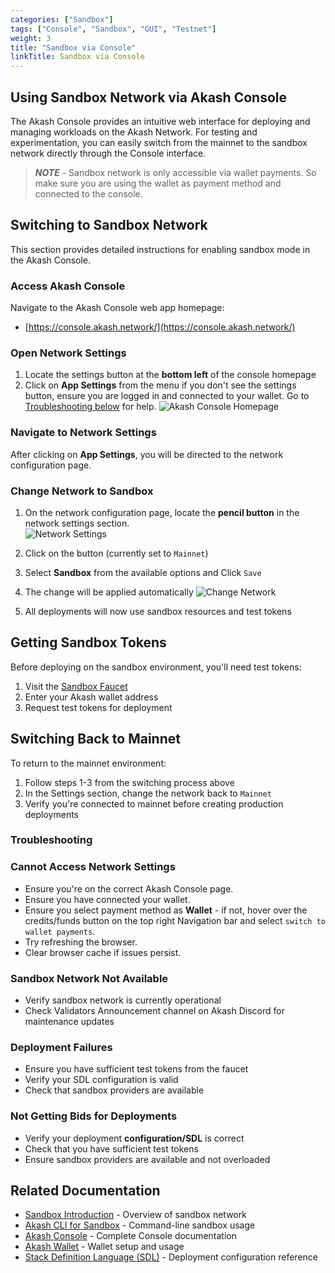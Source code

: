 ---
categories: ["Sandbox"]
tags: ["Console", "Sandbox", "GUI", "Testnet"]
weight: 3
title: "Sandbox via Console"
linkTitle: Sandbox via Console
---

## Using Sandbox Network via Akash Console

The Akash Console provides an intuitive web interface for deploying and managing workloads on the Akash Network. For testing and experimentation, you can easily switch from the mainnet to the sandbox network directly through the Console interface.

> _**NOTE**_ - Sandbox network is only accessible via wallet payments. So make sure you are using the wallet as payment method and connected to the console.

## Switching to Sandbox Network

This section provides detailed instructions for enabling sandbox mode in the Akash Console.

### Access Akash Console

Navigate to the Akash Console web app homepage:

- [https://console.akash.network/](https://console.akash.network/)

### Open Network Settings

1. Locate the settings button at the **bottom left** of the console homepage
2. Click on **App Settings** from the menu
if you don't see the settings button, ensure you are logged in and connected to your wallet. Go to [Troubleshooting below](#troubleshooting) for help.
   ![Akash Console Homepage](https://miro.medium.com/v2/1*FZvpGJGaF_-mEW4vLQt62Q.png)
### Navigate to Network Settings

After clicking on **App Settings**, you will be directed to the network configuration page.

### Change Network to Sandbox

1. On the network configuration page, locate the **pencil button** in the network settings section.  
   ![Network Settings](https://miro.medium.com/v2/1*G-NbSAf6n72Xw44wQDwtqg.png)
2. Click on the button (currently set to `Mainnet`)
3. Select **Sandbox** from the available options and Click `Save`
4. The change will be applied automatically
   ![Change Network](https://miro.medium.com/v2/1*k7sCogrqpSIjz3blklUdTw.png)

5. All deployments will now use sandbox resources and test tokens

## Getting Sandbox Tokens

Before deploying on the sandbox environment, you'll need test tokens:

1. Visit the [Sandbox Faucet](https://faucet.sandbox-01.aksh.pw/)
2. Enter your Akash wallet address
3. Request test tokens for deployment


## Switching Back to Mainnet

To return to the mainnet environment:

1. Follow steps 1-3 from the switching process above
2. In the Settings section, change the network back to `Mainnet`
3. Verify you're connected to mainnet before creating production deployments

### Troubleshooting

### Cannot Access Network Settings

- Ensure you're on the correct Akash Console page.
- Ensure you have connected your wallet.
- Ensure you select payment method as **Wallet** - if not, hover over the credits/funds button on the top right Navigation bar and select `switch to wallet payments`.
- Try refreshing the browser.
- Clear browser cache if issues persist.


### Sandbox Network Not Available

- Verify sandbox network is currently operational
- Check Validators Announcement channel on Akash Discord for maintenance updates

### Deployment Failures

- Ensure you have sufficient test tokens from the faucet
- Verify your SDL configuration is valid
- Check that sandbox providers are available

### Not Getting Bids for Deployments

- Verify your deployment **configuration/SDL** is correct
- Check that you have sufficient test tokens
- Ensure sandbox providers are available and not overloaded

## Related Documentation

- [Sandbox Introduction](/docs/deployments/sandbox/introduction/) - Overview of sandbox network
- [Akash CLI for Sandbox](/docs/deployments/sandbox/installation/) - Command-line sandbox usage
- [Akash Console](/docs/deployments/akash-console/) - Complete Console documentation
- [Akash Wallet](/docs/getting-started/token-and-wallets/) - Wallet setup and usage
- [Stack Definition Language (SDL)](/docs/getting-started/stack-definition-language/) - Deployment configuration reference
